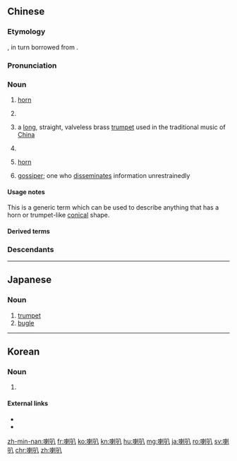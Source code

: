 ==Chinese==
{{zh-forms}}

===Etymology===
{{bor|zh|mn|ᠯᠠᠪᠠᠢ||sea shell; conch; conch trumpet}}, in turn borrowed from {{etyl|zh|zh}} {{ltc-l|螺貝|shell; conch; conch trumpet}}.

===Pronunciation===
{{zh-pron
|m=lǎba
|c=laa3 baa1
|h=pfs=la̍p-pá
|md=lā-pá
|mn=xm,qz,zz,twr:la-pa/tw:lá-pah/twr:là-pa/twr:la-pah/twr:lat-pah
|w=5laq paq,5laq pa
|cat=n
}}

===Noun===
{{zh-noun}}

# {{lb|zh|musical instrument}} [[horn]]
# {{lb|zh|musical instrument}} {{zh-alt-name|嗩吶|[[suona]]}}
# {{lb|zh|musical instrument}} a [[long]], straight, valveless brass [[trumpet]] used in the traditional music of [[China]]
# {{zh-alt-name|揚聲器|loudspeaker; speaker; amplifier}}
# {{lb|zh|in automobiles etc.}} [[horn]]
# {{lb|zh|figurative}} [[gossiper]]; one who [[disseminate]]s information unrestrainedly

====Usage notes====
This is a generic term which can be used to describe anything that has a horn or trumpet-like [[conical]] shape.

====Derived terms====
{{zh-der|吹喇叭|喇叭口兒|喇叭手|喇叭筒|喇叭花|喇叭蟲|喇叭褲|喇喇叭叭|大喇叭|小喇叭|琉璃喇叭|環繞喇叭|窗兒眼吹喇叭|隔著窗戶吹喇叭}}

===Descendants===
{{CJKV||らっぱ|나발|lạt bát}}

{{zh-cat|Musical instruments}}

----

==Japanese==
{{ja-kanjitab|らつ|k1=らっ|は|k2=ぱ|yomi=o}}

===Noun===
{{ja-noun|らっぱ}}

# [[trumpet]]
# [[bugle]]

----

==Korean==
{{ko-hanjatab}}

===Noun===
{{ko-noun|hj|hangeul=나발}}

# {{hanja form of|나발|nabal}}

====External links====
* {{pedialite|Nabal (instrument)}}
* {{pedialite|나발|lang=ko|sc=Hang}}

[[zh-min-nan:喇叭]]
[[fr:喇叭]]
[[ko:喇叭]]
[[kn:喇叭]]
[[hu:喇叭]]
[[mg:喇叭]]
[[ja:喇叭]]
[[ro:喇叭]]
[[sv:喇叭]]
[[chr:喇叭]]
[[zh:喇叭]]